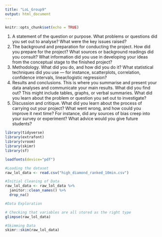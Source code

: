 ```yaml
---
title: "LoL_Group9"
output: html_document
---
```


```r
knitr::opts_chunk$set(echo = TRUE)
```

(1) A statement of the question or purpose. What problems or questions did you set out to analyse?
What were the key issues raised?
(2) The background and preparation for conducting the project. How did you prepare for the project?
What sources or background readings did you consult? What information did you use in developing
your ideas from the conceptual stage to the finished project?
(3) Methodology. What did you do, and how did you do it? What statistical techniques did you use —
for instance, scatterplots, correlation, confidence intervals, linear/logistic regression?
(4) Results and conclusions. This is where you summarise and present your data analyses and
communicate your main results. What did you find out? This might include tables, graphs, or verbal
summaries. What did you learn about the problem or question you set out to investigate?
(5) Discussion and critique. What did you learn about the process of carrying out your project? What
went wrong, and how could you improve it next time? For instance, did any sources of bias creep into
your survey or experiment? What advice would you give future students? 

```r
library(tidyverse)
library(extrafont)
library(vroom)
library(skimr)
library(sf) 

loadfonts(device="pdf") 
```

```r
#Loading the dataset
raw_lol_data <- read.csv("high_diamond_ranked_10min.csv")

#Initial Cleaning of Data
raw_lol_data <- raw_lol_data %>% 
  janitor::clean_names() %>% 
  drop_na()
```

```r
#Data Exploration

# Checking that variables are all stored as the right type 
glimpse(raw_lol_data)

#Skimming Data
skimr::skim(raw_lol_data)

```

